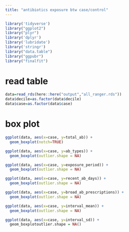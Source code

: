 ```yaml
---
title: "antibiotics exposure btw case/control"
---
```


```r
library('tidyverse')
library("ggplot2")
library("plyr")
library('dplyr')
library('lubridate')
library('stringr')
library("data.table")
library("ggpubr")
library("finalfit")
```


# read table
```r
data=read_rds(here::here("output","all_ranger.rds"))
data$decile=as.factor(data$decile)
data$case=as.factor(data$case)
```

# box plot
```r
ggplot(data, aes(x=case, y=total_ab)) + 
  geom_boxplot(notch=TRUE)
```


```r
ggplot(data, aes(x=case, y=ab_types)) + 
  geom_boxplot(outlier.shape = NA)
```


```r
ggplot(data, aes(x=case, y=exposure_period)) + 
  geom_boxplot(outlier.shape = NA)
```


```r
ggplot(data, aes(x=case, y=recent_ab_days)) + 
  geom_boxplot(outlier.shape = NA)
```


```r
ggplot(data, aes(x=case, y=broad_ab_prescriptions)) + 
  geom_boxplot(outlier.shape = NA)
```


```r
ggplot(data, aes(x=case, y=interval_mean)) + 
  geom_boxplot(outlier.shape = NA)
```


```r
ggplot(data, aes(x=case, y=interval_sd)) + 
  geom_boxplotoutlier.shape = NA()
```

